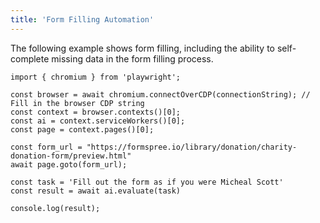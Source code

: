 ```yaml
---
title: 'Form Filling Automation'
---
```


The following example shows form filling, including the ability to self-complete missing data in the form filling process.

```tsx node.js
import { chromium } from 'playwright';

const browser = await chromium.connectOverCDP(connectionString); // Fill in the browser CDP string
const context = browser.contexts()[0];
const ai = context.serviceWorkers()[0];
const page = context.pages()[0];

const form_url = "https://formspree.io/library/donation/charity-donation-form/preview.html"
await page.goto(form_url);

const task = 'Fill out the form as if you were Micheal Scott'
const result = await ai.evaluate(task)

console.log(result);
```